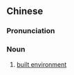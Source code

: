 {{also|建成环境}}
==Chinese==
{{zh-forms|s=建成环境|type=22}}

===Pronunciation===
{{zh-pron
|m=jiànchéng huánjìng
|cat=n
}}

===Noun===
{{zh-noun}}

# [[built environment]]